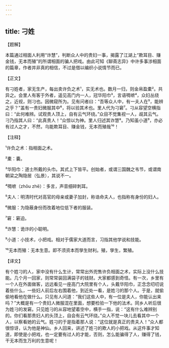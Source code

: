 ```yaml
---
---
---
```

title: 刁姓
---




【题解】


本篇通过相面人利用“诈慧”，判断众人中的贵妇一事，揭露了江湖上“欺耳目、赚金钱，无本而殖”的所谓相面的骗人把戏。由此可知《聊斋志异》中许多事涉相面的篇章，作者并非真的相信，不过是借以编织小说情节而已。

【正文】

有刁姓者，家无生产，每出卖许负之术¹，实无术也。数月一归，则金帛盈橐²。共异之。会里人有客于外者，遥见高门内一人，冠华阳巾³，言语啁嗻⁴，众妇丛绕之，近视，则刁也。因微窥所为。见有问者曰：“吾等众人中，有一夫人在⁵，能辨之乎？”盖有一贵妇微服其中⁶，将以验其术也。里人代为刁窘⁷。刁从容望空横指曰：“此何难辨。试观贵人顶上，自有云气环绕。”众目不觉集视一人，觇其云气。刁乃指其人曰：“此真贵人！”众惊以为神。里人归述其诈慧⁸。乃知虽小道⁹，亦必有过人之才，不然，乌能欺耳目、赚金钱，无本而殖哉¹⁰！





【注释】


¹许负之术：指相面之术。

²橐：囊。

³华阳巾：道士所戴的头巾。其式上下皆平。创始者，或谓三国魏之韦节，或谓南朝梁之陶隐居（弘景），其说不一。

⁴啁嗻（zhōu zhē）：多言，声音细碎刺耳。

⁵夫人：明清时代对高官的母亲或妻子加封，称诰命夫人，也指称有身份的妇人。

⁶微服：为隐蔽身份而改着地位低下者的服装。

⁷窘：窘迫。

⁸诈慧：诡诈的小聪明。

⁹小道：小技术，小把戏。相对于儒家大道而言，习指其他学说和技能。

¹⁰无本而殖：无本生意。即不须资本而孳生财利。殖，孳生，繁殖。





【译文】


有个姓刁的人，家中没有什么生计，常常出外兜售许负相面之术，实际上没什么技能。几个月一回家，则常常装回满袋子的钱财。大家都感到奇怪。有一次，乡里有一个人在外面做客，远远看见一座高门大院里有个人，头戴华阳巾，正念念叨叨说着些什么，一些妇人前后左右围着他，到近处一看，是姓刁的那个人。于是，就偷偷地看他在做什么。只见有人问道：“我们这些人中，有一位是夫人，你能认出来吗？”大概是有一个贵妇人微服混在里面，想要检验一下他的法术。同乡人听后很为姓刁的发窘。只见姓刁的从容地望着空中，横手一指，说：“这有什么难辨别的。你们看那贵妇人的头顶上，自会有云气环绕。”众人不觉一块儿去看其中一个人，以察看她的云气。姓刁的于是指着那人说：“这位就是真正的贵夫人！”众人都很惊讶，认为他是神仙。乡人回来，讲述了姓刁的欺人的小把戏。从这件事才知道，即使是小把戏，也一定要有过人的才能，否则，怎么能骗得了人，赚得了钱，干无本而生万利的生意呢！